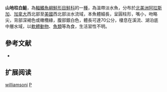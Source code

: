 {{Speciesbox
| name = 山地柱白鮭
| status = NE
| status_system = IUCN3.1
| image = 
| image_width = 250px
| genus = Prosopium
| species = williamsoni
| authority = [[Girard|Girard]], 1856
| synonyms = *''Coregonus williamsoni'', Girard, 1856
*''Coregonus oregonius'', Jordan & Snyder, 1909
}}

'''山地柱白鮭'''，為[[輻鰭魚綱|輻鰭魚綱]][[鮭形目|鮭形目]][[鮭科|鮭科]]的一[[種|種]]，為溫帶淡水魚，分布於[[北美洲|北美洲]][[阿拉斯加|阿拉斯加]]、[[加拿大|加拿大]]西北部至[[美國|美國]]西北部淡水流域，本魚體細長，呈圓柱形，嘴小，吻略尖，背部深褐色或橄欖綠，腹部銀白色，體長可達70公分，棲息在溪流、湖泊底中層水域，以[[軟體動物|軟體動物]]、[[魚類|魚類]]等為食，生活習性不明。

== 參考文献 ==
*{{FishBase_species|genus=Prosopium|species=williamsoni|year=2015|month=11}}

== 扩展阅读 ==
{{refbegin}}
{{wikispecies-inline|Prosopium williamsoni|山地柱白鮭}}
{{refend}}
{{Taxonbar|from=Q2111461}}

[[Category:柱白鮭屬|williamsoni]]
[[Category:1856年描述的魚類|P]]